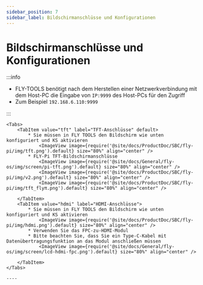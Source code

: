 ```yaml
---
sidebar_position: 7
sidebar_label: Bildschirmanschlüsse und Konfigurationen
---
```




# Bildschirmanschlüsse und Konfigurationen

:::info

* FLY-TOOLS benötigt nach dem Herstellen einer Netzwerkverbindung mit dem Host-PC die Eingabe von `IP:9999` des Host-PCs für den Zugriff
* Zum Beispiel `192.168.6.110:9999`

:::


    <Tabs>
        <TabItem value="tft" label="TFT-Anschlüsse" default>
            * Sie müssen in FLY TOOLS den Bildschirm wie unten konfiguriert und KS aktivieren
                <ImageView image={require('@site/docs/ProductDoc/SBC/fly-pi/img/tft.png').default} size="80%" align="center" />
            * FLY-Pi TFT-Bildschirmanschlüsse
                <ImageView image={require('@site/docs/General/fly-os/img/screen/pi-tft.png').default} size="80%" align="center" />
                <ImageView image={require('@site/docs/ProductDoc/SBC/fly-pi/img/v2.png').default} size="80%" align="center" />
                <ImageView image={require('@site/docs/ProductDoc/SBC/fly-pi/img/tft_flyπ.png').default} size="80%" align="center" />

        </TabItem>
        <TabItem value="hdmi" label="HDMI-Anschlüsse">
            * Sie müssen in FLY TOOLS den Bildschirm wie unten konfiguriert und KS aktivieren
                <ImageView image={require('@site/docs/ProductDoc/SBC/fly-pi/img/hdmi.png').default} size="80%" align="center" />               
            * Verwenden Sie das FPC-zu-HDMI-Modul
            * Bitte beachten Sie, dass Sie ein Type-C-Kabel mit Datenübertragungsfunktion an das Modul anschließen müssen
                <ImageView image={require('@site/docs/General/fly-os/img/screen/lcd-hdmi-fpc.png').default} size="80%" align="center" />

        </TabItem>
    </Tabs>

    ----